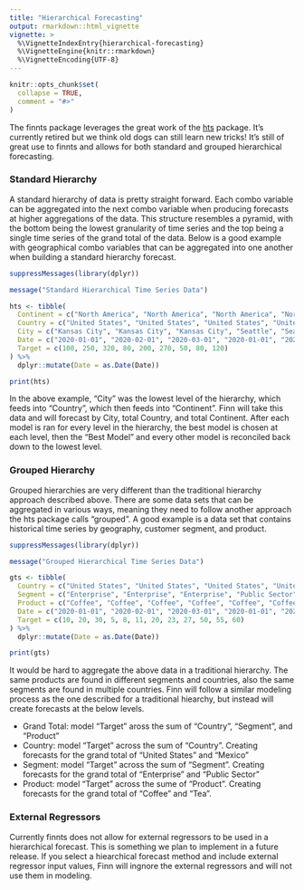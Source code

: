 ```yaml
---
title: "Hierarchical Forecasting"
output: rmarkdown::html_vignette
vignette: >
  %\VignetteIndexEntry{hierarchical-forecasting}
  %\VignetteEngine{knitr::rmarkdown}
  %\VignetteEncoding{UTF-8}
---
```


```r
knitr::opts_chunk$set(
  collapse = TRUE,
  comment = "#>"
)
```

The finnts package leverages the great work of the [hts](https://pkg.earo.me/hts/) package. It's currently retired but we think old dogs can still learn new tricks! It's still of great use to finnts and allows for both standard and grouped hierarchical forecasting. 

### Standard Hierarchy

A standard hierarchy of data is pretty straight forward. Each combo variable can be aggregated into the next combo variable when producing forecasts at higher aggregations of the data. This structure resembles a pyramid, with the bottom being the lowest granularity of time series and the top being a single time series of the grand total of the data. Below is a good example with geographical combo variables that can be aggregated into one another when building a standard hierarchy forecast. 

```r
suppressMessages(library(dplyr))

message("Standard Hierarchical Time Series Data")

hts <- tibble(
  Continent = c("North America", "North America", "North America", "North America", "North America", "North America", "North America", "North America", "North America"),
  Country = c("United States", "United States", "United States", "United States", "United States", "United States", "Mexico", "Mexico", "Mexico"), 
  City = c("Kansas City", "Kansas City", "Kansas City", "Seattle", "Seattle", "Seattle", "Mexico City", "Mexico City", "Mexico City"), 
  Date = c("2020-01-01", "2020-02-01", "2020-03-01", "2020-01-01", "2020-02-01", "2020-03-01", "2020-01-01", "2020-02-01", "2020-03-01"), 
  Target = c(100, 250, 320, 80, 200, 270, 50, 80, 120)
) %>%
  dplyr::mutate(Date = as.Date(Date))

print(hts)

```

In the above example, "City" was the lowest level of the hierarchy, which feeds into "Country", which then feeds into "Continent". Finn will take this data and will forecast by City, total Country, and total Continent. After each model is ran for every level in the hierarchy, the best model is chosen at each level, then the "Best Model" and every other model is reconciled back down to the lowest level. 

### Grouped Hierarchy

Grouped hierarchies are very different than the traditional hierarchy approach described above. There are some data sets that can be aggregated in various ways, meaning they need to follow another approach the hts package calls "grouped". A good example is a data set that contains historical time series by geography, customer segment, and product. 

```r
suppressMessages(library(dplyr))

message("Grouped Hierarchical Time Series Data")

gts <- tibble(
  Country = c("United States", "United States", "United States", "United States", "United States", "United States", "Mexico", "Mexico", "Mexico", "Mexico", "Mexico", "Mexico"), 
  Segment = c("Enterprise", "Enterprise", "Enterprise", "Public Sector", "Public Sector", "Public Sector", "Enterprise", "Enterprise", "Enterprise", "Enterprise", "Enterprise", "Enterprise"), 
  Product = c("Coffee", "Coffee", "Coffee", "Coffee", "Coffee", "Coffee", "Coffee", "Coffee", "Coffee", "Tea", "Tea", "Tea"), 
  Date = c("2020-01-01", "2020-02-01", "2020-03-01", "2020-01-01", "2020-02-01", "2020-03-01", "2020-01-01", "2020-02-01", "2020-03-01", "2020-01-01", "2020-02-01", "2020-03-01"), 
  Target = c(10, 20, 30, 5, 8, 11, 20, 23, 27, 50, 55, 60)
) %>%
  dplyr::mutate(Date = as.Date(Date))

print(gts)

```


It would be hard to aggregate the above data in a traditional hierarchy. The same products are found in different segments and countries, also the same segments are found in multiple countries. Finn will follow a similar modeling process as the one described for a traditional hiearchy, but instead will create forecasts at the below levels. 

- Grand Total: model "Target" aross the sum of "Country", "Segment", and "Product"
- Country: model "Target" across the sum of "Country". Creating forecasts for the grand total of "United States" and "Mexico"
- Segment: model "Target" across the sum of "Segment". Creating forecasts for the grand total of "Enterprise" and "Public Sector"
- Product: model "Target" across the sume of "Product". Creating forecasts for the grand total of "Coffee" and "Tea". 

### External Regressors

Currently finnts does not allow for external regressors to be used in a hierarchical forecast. This is something we plan to implement in a future release. If you select a hiearchical forecast method and include external regressor input values, Finn will ingnore the external regressors and will not use them in modeling. 

